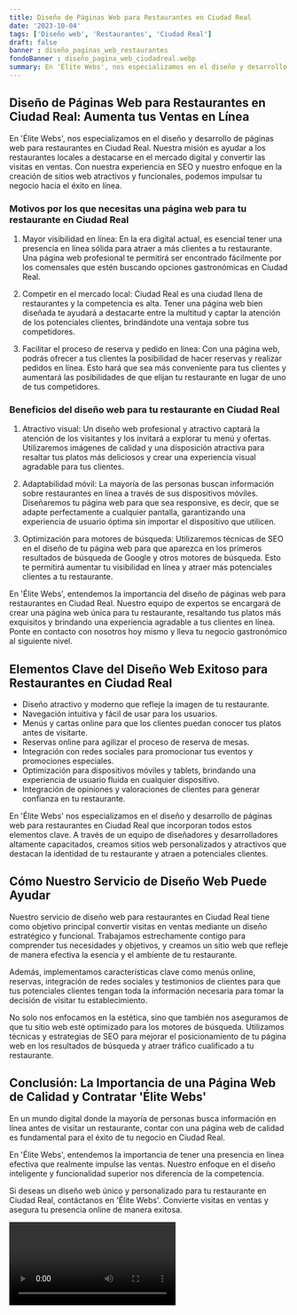 ```yaml
---
title: Diseño de Páginas Web para Restaurantes en Ciudad Real
date: '2023-10-04'
tags: ['Diseño web', 'Restaurantes', 'Ciudad Real']
draft: false
banner : diseño_paginas_web_restaurantes
fondoBanner : diseño_pagina_web_ciudadreal.webp
summary: En 'Élite Webs', nos especializamos en el diseño y desarrollo de páginas web para restaurantes en Ciudad Real. Nuestra misión es ayudar a los restaurantes locales a destacarse en el mercado digital y convertir las visitas en ventas. Con nuestra experiencia en SEO y nuestro enfoque en la creación de sitios web atractivos y funcionales, podemos impulsar tu negocio hacia el éxito en línea.
---
```


## Diseño de Páginas Web para Restaurantes en Ciudad Real: Aumenta tus Ventas en Línea

En 'Élite Webs', nos especializamos en el diseño y desarrollo de páginas web para restaurantes en Ciudad Real. Nuestra misión es ayudar a los restaurantes locales a destacarse en el mercado digital y convertir las visitas en ventas. Con nuestra experiencia en SEO y nuestro enfoque en la creación de sitios web atractivos y funcionales, podemos impulsar tu negocio hacia el éxito en línea.

### Motivos por los que necesitas una página web para tu restaurante en Ciudad Real

1. Mayor visibilidad en línea: En la era digital actual, es esencial tener una presencia en línea sólida para atraer a más clientes a tu restaurante. Una página web profesional te permitirá ser encontrado fácilmente por los comensales que estén buscando opciones gastronómicas en Ciudad Real.

2. Competir en el mercado local: Ciudad Real es una ciudad llena de restaurantes y la competencia es alta. Tener una página web bien diseñada te ayudará a destacarte entre la multitud y captar la atención de los potenciales clientes, brindándote una ventaja sobre tus competidores.

3. Facilitar el proceso de reserva y pedido en línea: Con una página web, podrás ofrecer a tus clientes la posibilidad de hacer reservas y realizar pedidos en línea. Esto hará que sea más conveniente para tus clientes y aumentará las posibilidades de que elijan tu restaurante en lugar de uno de tus competidores.

### Beneficios del diseño web para tu restaurante en Ciudad Real

1. Atractivo visual: Un diseño web profesional y atractivo captará la atención de los visitantes y los invitará a explorar tu menú y ofertas. Utilizaremos imágenes de calidad y una disposición atractiva para resaltar tus platos más deliciosos y crear una experiencia visual agradable para tus clientes.

2. Adaptabilidad móvil: La mayoría de las personas buscan información sobre restaurantes en línea a través de sus dispositivos móviles. Diseñaremos tu página web para que sea responsive, es decir, que se adapte perfectamente a cualquier pantalla, garantizando una experiencia de usuario óptima sin importar el dispositivo que utilicen.

3. Optimización para motores de búsqueda: Utilizaremos técnicas de SEO en el diseño de tu página web para que aparezca en los primeros resultados de búsqueda de Google y otros motores de búsqueda. Esto te permitirá aumentar tu visibilidad en línea y atraer más potenciales clientes a tu restaurante.

En 'Élite Webs', entendemos la importancia del diseño de páginas web para restaurantes en Ciudad Real. Nuestro equipo de expertos se encargará de crear una página web única para tu restaurante, resaltando tus platos más exquisitos y brindando una experiencia agradable a tus clientes en línea. Ponte en contacto con nosotros hoy mismo y lleva tu negocio gastronómico al siguiente nivel.

<GifSeo />

<Cta />

## Elementos Clave del Diseño Web Exitoso para Restaurantes en Ciudad Real

- Diseño atractivo y moderno que refleje la imagen de tu restaurante.
- Navegación intuitiva y fácil de usar para los usuarios.
- Menús y cartas online para que los clientes puedan conocer tus platos antes de visitarte.
- Reservas online para agilizar el proceso de reserva de mesas.
- Integración con redes sociales para promocionar tus eventos y promociones especiales.
- Optimización para dispositivos móviles y tablets, brindando una experiencia de usuario fluida en cualquier dispositivo.
- Integración de opiniones y valoraciones de clientes para generar confianza en tu restaurante.

En 'Élite Webs' nos especializamos en el diseño y desarrollo de páginas web para restaurantes en Ciudad Real que incorporan todos estos elementos clave. A través de un equipo de diseñadores y desarrolladores altamente capacitados, creamos sitios web personalizados y atractivos que destacan la identidad de tu restaurante y atraen a potenciales clientes.

## Cómo Nuestro Servicio de Diseño Web Puede Ayudar

Nuestro servicio de diseño web para restaurantes en Ciudad Real tiene como objetivo principal convertir visitas en ventas mediante un diseño estratégico y funcional. Trabajamos estrechamente contigo para comprender tus necesidades y objetivos, y creamos un sitio web que refleje de manera efectiva la esencia y el ambiente de tu restaurante.

Además, implementamos características clave como menús online, reservas, integración de redes sociales y testimonios de clientes para que tus potenciales clientes tengan toda la información necesaria para tomar la decisión de visitar tu establecimiento.

No solo nos enfocamos en la estética, sino que también nos aseguramos de que tu sitio web esté optimizado para los motores de búsqueda. Utilizamos técnicas y estrategias de SEO para mejorar el posicionamiento de tu página web en los resultados de búsqueda y atraer tráfico cualificado a tu restaurante.

## Conclusión: La Importancia de una Página Web de Calidad y Contratar 'Élite Webs'

En un mundo digital donde la mayoría de personas busca información en línea antes de visitar un restaurante, contar con una página web de calidad es fundamental para el éxito de tu negocio en Ciudad Real.

En 'Élite Webs', entendemos la importancia de tener una presencia en línea efectiva que realmente impulse las ventas. Nuestro enfoque en el diseño inteligente y funcionalidad superior nos diferencia de la competencia.

Si deseas un diseño web único y personalizado para tu restaurante en Ciudad Real, contáctanos en 'Élite Webs'. Convierte visitas en ventas y asegura tu presencia online de manera exitosa.

<Video />

<CtaBot job='Restaurantes' city='Ciudad Real'/>

<Gmaps query='Ciudad Real+españa+maps' />